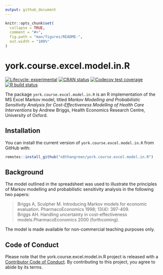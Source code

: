 ```yaml
---
output: github_document
---
```


<!-- README.md is generated from README.Rmd. Please edit that file -->

```r
knitr::opts_chunk$set(
  collapse = TRUE,
  comment = "#>",
  fig.path = "man/figures/README-",
  out.width = "100%"
)
```

# york.course.excel.model.in.R

<!-- badges: start -->
[![Lifecycle: experimental](https://img.shields.io/badge/lifecycle-experimental-orange.svg)](https://www.tidyverse.org/lifecycle/#experimental)
[![CRAN status](https://www.r-pkg.org/badges/version/york.course.excel.model.in.R)](https://CRAN.R-project.org/package=york.course.excel.model.in.R)
[![Codecov test coverage](https://codecov.io/gh/n8thangreen/york.course.excel.model.in.R/branch/master/graph/badge.svg)](https://codecov.io/gh/n8thangreen/york.course.excel.model.in.R?branch=master)
[![R build status](https://github.com/n8thangreen/york.course.excel.model.in.R/workflows/R-CMD-check/badge.svg)](https://github.com/n8thangreen/york.course.excel.model.in.R/actions)
<!-- badges: end -->

The package `york.course.excel.model.in.R` is an R implementation of the MS Excel Markov model, titled
_Markov Modelling and Probabilistic Sensitivity Analysis for Cost-Effectiveness Modelling of Health Care Interventions_
by Andrew Briggs, Health Economics Research Centre, University of Oxford.

## Installation

You can install the current version of `york.course.excel.model.in.R` from GitHub with:

``` r
remotes::install_github("n8thangreen/york.course.excel.model.in.R")
```

## Background

The model outlined in the spreadsheet was used to illustrate the principles of Markov modelling and probabilistic sensitivity analysis in the following two papers:			

> Briggs A, Sculpher M.  Introducing Markov models for economic evaluation. PharmacoEconomics 1998; 13(4): 397-409.			
> Briggs AH.  Handling uncertainty in cost-effectiveness models.PharmacoEconomics 2000 (forthcoming).			

The model is made available for non-commercial teaching purposes only.			
				
## Code of Conduct

Please note that the york.course.excel.model.in.R project is released with a [Contributor Code of Conduct](https://contributor-covenant.org/version/2/0/CODE_OF_CONDUCT.html). By contributing to this project, you agree to abide by its terms.
